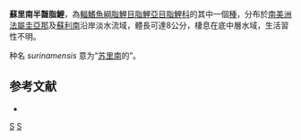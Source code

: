 {{Speciesbox 
| taxon = Hemibrycon surinamensis
| status = NE
| status_system = IUCN3.1
| authority =  [[Géry|Géry]], 1962
| synonyms = 
}}
'''蘇里南半齧脂鯉'''，為[[輻鰭魚綱|輻鰭魚綱]][[脂鯉目|脂鯉目]][[脂鯉亞目|脂鯉亞目]][[脂鯉科|脂鯉科]]的其中一個[[種|種]]，分布於[[南美洲|南美洲]][[法屬圭亞那|法屬圭亞那]]及[[蘇利南|蘇利南]]沿岸淡水流域，體長可達8公分，棲息在底中層水域，生活習性不明。

种名 ''surinamensis'' 意为“[[苏里南|苏里南]]的”。

==参考文献==
{{refbegin}}
*{{FishBase_species|genus=Hemibrycon|species=surinamensis|year=2014|month=1}}
{{refend}}

{{Taxonbar|from=Q5533531}}

[[Category:半齧脂鯉屬|S]]
[[Category:1962年描述的鱼类|S]]


{{魚類小作品}}